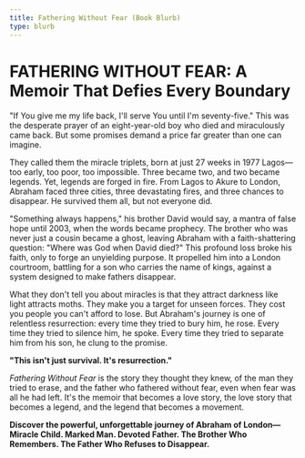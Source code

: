 ```yaml
---
title: Fathering Without Fear (Book Blurb)
type: blurb
---
```


# FATHERING WITHOUT FEAR: A Memoir That Defies Every Boundary

"If You give me my life back, I'll serve You until I'm seventy-five." This was the desperate prayer of an eight-year-old boy who died and miraculously came back. But some promises demand a price far greater than one can imagine.

They called them the miracle triplets, born at just 27 weeks in 1977 Lagos—too early, too poor, too impossible. Three became two, and two became legends. Yet, legends are forged in fire. From Lagos to Akure to London, Abraham faced three cities, three devastating fires, and three chances to disappear. He survived them all, but not everyone did.

"Something always happens," his brother David would say, a mantra of false hope until 2003, when the words became prophecy. The brother who was never just a cousin became a ghost, leaving Abraham with a faith-shattering question: "Where was God when David died?" This profound loss broke his faith, only to forge an unyielding purpose. It propelled him into a London courtroom, battling for a son who carries the name of kings, against a system designed to make fathers disappear.

What they don't tell you about miracles is that they attract darkness like light attracts moths. They make you a target for unseen forces. They cost you people you can't afford to lose. But Abraham's journey is one of relentless resurrection: every time they tried to bury him, he rose. Every time they tried to silence him, he spoke. Every time they tried to separate him from his son, he clung to the promise.

**"This isn't just survival. It's resurrection."**

*Fathering Without Fear* is the story they thought they knew, of the man they tried to erase, and the father who fathered without fear, even when fear was all he had left. It's the memoir that becomes a love story, the love story that becomes a legend, and the legend that becomes a movement.

**Discover the powerful, unforgettable journey of Abraham of London—Miracle Child. Marked Man. Devoted Father. The Brother Who Remembers. The Father Who Refuses to Disappear.**
